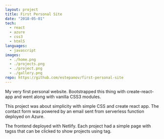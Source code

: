 ```yaml
---
layout: project
title: First Personal Site
date: "2018-05-01"
tech:
  - react
  - azure
  - css3
  - html5
languages:
  - javascript
images:
  - ./home.png
  - ./projects.png
  - ./project.png
  - ./gallery.png
repo: https://github.com/estepanov/first-personal-site
---
```


My very first personal website. Bootstrapped this thing with create-react-app and went along with vanilla CSS3 modules.

This project was about simplicity with simple CSS and create react app. The contact form was powered by an email sent from serverless function deployed on Azure.

The frontend deployed with Netlify. Each project had a simple page with tagss that can be clicked to show projects using tag.
